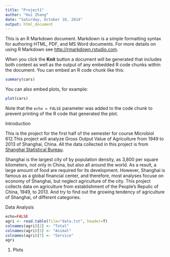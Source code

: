 ```yaml
---
title: "Project1"
author: "Hui Zhang"
date: "Saturday, October 18, 2014"
output: html_document
---
```


This is an R Markdown document. Markdown is a simple formatting syntax for authoring HTML, PDF, and MS Word documents. For more details on using R Markdown see <http://rmarkdown.rstudio.com>.

When you click the **Knit** button a document will be generated that includes both content as well as the output of any embedded R code chunks within the document. You can embed an R code chunk like this:

```r
summary(cars)
```

You can also embed plots, for example:

```r
plot(cars)
```

Note that the `echo = FALSE` parameter was added to the code chunk to prevent printing of the R code that generated the plot.



Introduction

This is the project for the first half of the semester for course Microbiol 612.This project will analyze Gross Output Value of Agriculture from 1949 to 2013 of Shanghai, China. All the data collected in this project is from [Shanghai Statistical Bureau](www.stats-sh.gov.cn).    

Shanghai is the largest city of by population density, as 3,800 per square kilometers, not only in China, but also all around the world. As a result, a large amount of food are required for its development. However, Shanghai is famous as a global financial center, and therefore, most analyses focuse on economy of Shanghai, but neglect agriculture of the city. This project collects data on agriculture from establishment of the People's Repulic of China, 1949, to 2013. And try to find out the growing tendency of agriculture of Shanghai, of different categories.
    
    
    
Data Analysis  

```r
echo=FALSE
agri <- read.table(file="data.txt", header=T)
colnames(agri)[2] <- "Total"
colnames(agri)[5] <- "Animal"
colnames(agri)[7] <- "Service"
agri

```



1. Plots


